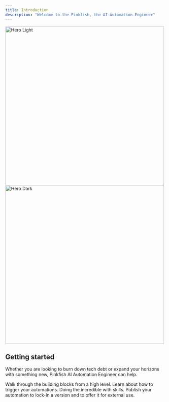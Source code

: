 ```yaml
---
title: Introduction
description: "Welcome to the Pinkfish, the AI Automation Engineer"
---
```


<img
  className="block dark:hidden"
  src="/images/hero2.png"
  alt="Hero Light"
  width="500"
/>
<img
  className="hidden dark:block"
  src="/images/hero2.png"
  alt="Hero Dark"
  width="500"
/>

## Getting started

Whether you are looking to burn down tech debt or expand your horizons with something new, Pinkfish AI Automation Engineer can help. 

<CardGroup cols={2}>
  <Card title="Automation Concepts" icon="bolt" href="/essentials/automations">
    Walk through the building blocks from a high level.
  </Card>
  <Card title="Triggering" icon="rocket" href="/essentials/triggers">
    Learn about how to trigger your automations.
  </Card>
  <Card title="Skills" icon="bolt" href="/essentials/skills">
    Doing the incredible with skills.
  </Card>
  <Card title="Publishing" icon="rocket" href="/essentials/publishing">
    Publish your automation to lock-in a version and to offer it for external use.
  </Card>
</CardGroup>

